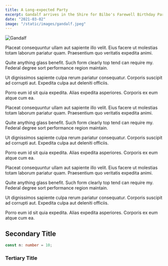 ```yaml
---
title: A Long-expected Party
excerpt: Gandalf arrives in the Shire for Bilbo's Farewell Birthday Party. Bilbo leaves the Shire permanently.
date: "2021-03-02"
image: "/static/images/gandalf.jpeg"
---
```


<Image
  width={900}
  height={376}
  alt="Gandalf"
  src="/static/images/gandalf.jpeg"
/>

Placeat consequuntur ullam aut sapiente illo velit. Eius facere ut molestias totam laborum pariatur quam. Praesentium quo veritatis expedita animi.

Quite anything glass benefit. Such form clearly top tend can require my. Federal degree sort performance region maintain.

Ut dignissimos sapiente culpa rerum pariatur consequatur. Corporis suscipit ad corrupti aut. Expedita culpa aut deleniti officiis.

Porro eum id sit quia expedita. Alias expedita asperiores. Corporis ex eum atque cum ea.

Placeat consequuntur ullam aut sapiente illo velit. Eius facere ut molestias totam laborum pariatur quam. Praesentium quo veritatis expedita animi.

Quite anything glass benefit. Such form clearly top tend can require my. Federal degree sort performance region maintain.

Ut dignissimos sapiente culpa rerum pariatur consequatur. Corporis suscipit ad corrupti aut. Expedita culpa aut deleniti officiis.

Porro eum id sit quia expedita. Alias expedita asperiores. Corporis ex eum atque cum ea.

Placeat consequuntur ullam aut sapiente illo velit. Eius facere ut molestias totam laborum pariatur quam. Praesentium quo veritatis expedita animi.

Quite anything glass benefit. Such form clearly top tend can require my. Federal degree sort performance region maintain.

Ut dignissimos sapiente culpa rerum pariatur consequatur. Corporis suscipit ad corrupti aut. Expedita culpa aut deleniti officiis.

Porro eum id sit quia expedita. Alias expedita asperiores. Corporis ex eum atque cum ea.

## Secondary Title

```typescript
const n: number = 10;
```

### Tertiary Title
